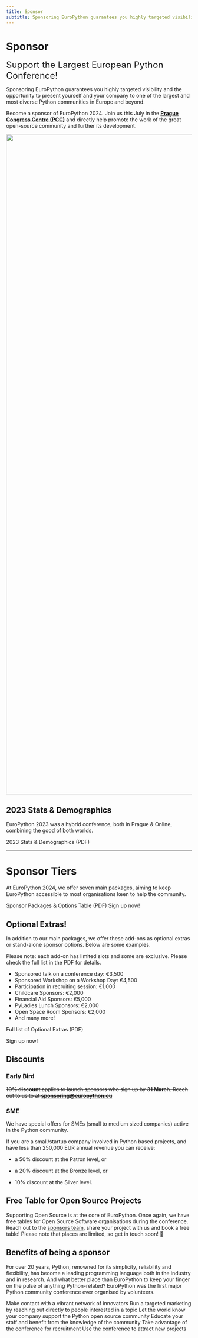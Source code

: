 ```yaml
---
title: Sponsor
subtitle: Sponsoring EuroPython guarantees you highly targeted visibility and the opportunity to present yourself and your company to one of the largest and most diverse Python communities in Europe and beyond.
---
```



# Sponsor

<font size="+2.5">Support the Largest European Python Conference!</font>

Sponsoring EuroPython guarantees you highly targeted visibility and the opportunity to present yourself and your company to one of the largest and most diverse Python communities in Europe and beyond.

Become a sponsor of EuroPython 2024. Join us this July in the **[Prague Congress Centre (PCC)](https://www.praguecc.cz/en/homepage)** and directly help promote the work of the great open-source community and further its development.

<img src="/img/hall_rotated.png" width="3279" height="1785" />

<ButtonWithTitle title="Ready to become a sponsor and join us in Prague?" text="Sign Up Now!" href="https://docs.google.com/forms/d/1Ut6b5KaYtj1hAivVxMdaSfeNCUCNTrTq98o5v9uNg6I/" />

## 2023 Stats & Demographics

EuroPython 2023 was a hybrid conference, both in Prague & Online, combining the good of both worlds.

<div style={{textAlign: "center"}}>
<ButtonLink href="https://drive.google.com/file/d/1qmZXvrSogaOKL-AuaXfiPJS_3wz6i0Hg/view?usp=share_link">2023 Stats & Demographics (PDF)</ButtonLink>
</div>

---
 # Sponsor Tiers

At EuroPython 2024, we offer seven main packages, aiming to keep EuroPython accessible to most organisations keen to help the community.

<div style={{textAlign: "left", marginBottom: "30px"}}>
<ButtonLink href="https://drive.google.com/file/d/15f6HGVUjgx2OKaLoCaIa6uNG3W0xLOm6/view?usp=share_link">Sponsor Packages & Options Table (PDF)</ButtonLink>
<ButtonLink href="https://docs.google.com/forms/d/1Ut6b5KaYtj1hAivVxMdaSfeNCUCNTrTq98o5v9uNg6I/">Sign up now!</ButtonLink>
</div>

<SponsorTiers />

## Optional Extras!

In addition to our main packages, we offer these add-ons as optional extras or
stand-alone sponsor options. Below are some examples.

Please note: each add-on has limited slots and some are exclusive. Please check the full list in the PDF for details.

- Sponsored talk on a conference day: €3,500
- Sponsored Workshop on a Workshop Day: €4,500
- Participation in recruiting session: €1,000
- Childcare Sponsors: €2,000
- Financial Aid Sponsors: €5,000
- PyLadies Lunch Sponsors: €2,000
- Open Space Room Sponsors: €2,000
- And many more!

<div style={{textAlign: "left", right: 30}}>

<ButtonLink href="https://drive.google.com/file/d/15f6HGVUjgx2OKaLoCaIa6uNG3W0xLOm6/view?usp=share_link">Full list of Optional Extras (PDF)</ButtonLink>

<ButtonLink href="https://docs.google.com/forms/d/1Ut6b5KaYtj1hAivVxMdaSfeNCUCNTrTq98o5v9uNg6I/">Sign up now!</ButtonLink>
</div>

## Discounts

### Early Bird

 ~~**10% discount** applies to launch sponsors who sign up by **31 March**. Reach out to us to at **[sponsoring@europython.eu](mailto:sponsoring@europython.eu)**~~

### SME

We have special offers for SMEs (small to medium sized companies) active in the
Python community.

If you are a small/startup company involved in Python based projects, and have
less than 250,000 EUR annual revenue you can receive:

- a 50% discount at the Patron level, or

- a 20% discount at the Bronze level, or

- 10% discount at the Silver level.

## Free Table for Open Source Projects

Supporting Open Source is at the core of EuroPython. Once again, we have free
tables for Open Source Software organisations during the conference. Reach out to the
[sponsors team](mailto:sponsoring@europython.eu), share your project with us and
book a free table! Please note that places are limited, so get in touch soon! 🐍


## Benefits of being a sponsor

For over 20 years, Python, renowned for its simplicity, reliability and
flexibility, has become a leading programming language both in the industry and
in research. And what better place than EuroPython to keep your finger on the
pulse of anything Python-related? EuroPython was the first major Python
community conference ever organised by volunteers.

  <BenefitItem icon="network" title="Socialise">Make contact with a vibrant network of innovators</BenefitItem>
  <BenefitItem icon="target" title="Target">Run a targeted marketing by reaching out directly to people interested in a topic</BenefitItem>
  <BenefitItem icon="award" title="Community Cultivation">Let the world know your company support the Python open source community</BenefitItem>
  <BenefitItem icon="transfer" title="Know-How Transfer">Educate your staff and benefit from the knowledge of the community</BenefitItem>
  <BenefitItem icon="headhunt" title="Head Hunting">Take advantage of the conference for recruitment</BenefitItem>
  <BenefitItem icon="rocket" title="New Business">Use the conference to attract new projects</BenefitItem>
